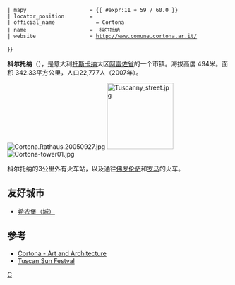 {{Infobox CityIT
 | img_coa                 =
 | img_coa_small           = 
 | image_skyline = Cortona-vista01.jpg
 | image_caption = 
 | region                  = [[托斯卡纳|托斯卡纳]]大区
 | province                = [[阿雷佐省|阿雷佐省]]
 | mayor                   = Francesca Basanieri（[[民主黨_(意大利)|民主黨]]）<br><small>自{{start date and age|2014|5|26}}</small>
 | mayor_party             = <!--[[民主黨_(意大利)|民主黨]]-->
 | elevation_footnotes     =
 | elevation_m             = 494
 | area_footnotes          =
 | area_total_km2          = 342.33
 | population_footnotes    =
 | population_as_of        = 31-08-2007
 | population_total        = 22777
 | pop_density_footnotes   =
 | population_density_km2  = 66,5
 | coordinates             = {{coord|43|16|32|N|11|59|17|E|region:IT_type:city(22777) }}
 | gentilic                = Cortonesi
 | telephone               = 0575
 | postalcode              = 52044
 | frazioni                = 
 | saint                   = Saint Margaret of Cortona
 | day                     = 2月22日
 | mapx                    = {{ #expr:43 + 16 / 60.0 }}
 | mapy                    = {{ #expr:11 + 59 / 60.0 }}
 | locator_position        = 
 | official_name             = Cortona
 | name                    =  科尔托纳
 | website                 = http://www.comune.cortona.ar.it/
}} 

'''科尔托纳'''（{{lang-it|Cortona}}），是意大利[[托斯卡纳|托斯卡纳]]大区[[阿雷佐省|阿雷佐省]]的一个市镇。海拔高度 494米。面积 342.33平方公里，人口22,777人（2007年）。

[[File:Cortona.Rathaus.20050927.jpg|thumb]]
[[File:Tuscanny_street.jpg|150px]]
[[File:Cortona-tower01.jpg|thumb]]

科尔托纳的3公里外有火车站，以及通往[[佛罗伦萨|佛罗伦萨]]和[[罗马|罗马]]的火车。

==友好城市==
* {{FRA}} [[希农堡（城）|希农堡（城）]]

== 参考 ==
* [http://www.cortona.com/ Cortona - Art and Architecture]
* [http://www.festivaldelsole.com Tuscan Sun Festval]

{{阿雷佐省市鎮}}

{{Authority control}}
[[Category:阿雷佐省市镇|C]]


{{Italy-geo-stub}}